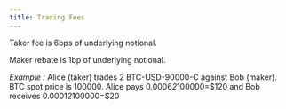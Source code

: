 ```yaml
---
title: Trading Fees
---
```


Taker fee is 6bps of underlying notional.

Maker rebate is 1bp of underlying notional.

_Example :_ Alice (taker) trades 2 BTC-USD-90000-C against Bob (maker). BTC spot price is 100000. Alice pays 0.0006*2*100000=\$120 and Bob receives 0.0001*2*100000=\$20
